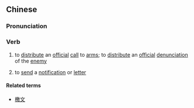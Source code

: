 {{also|传檄}}
==Chinese==
{{zh-forms|s=传檄}}

===Pronunciation===
{{zh-pron
|m=chuánxí
|cat=v
}}

===Verb===
{{zh-verb}}

# {{lb|zh|archaic}} to [[distribute]] an [[official]] [[call]] to [[arm]]s; to [[distribute]] an [[official]] [[denunciation]] of the [[enemy]]
# {{lb|zh|archaic}} to [[send]] a [[notification]] or [[letter]]

====Related terms====
* [[檄文]]